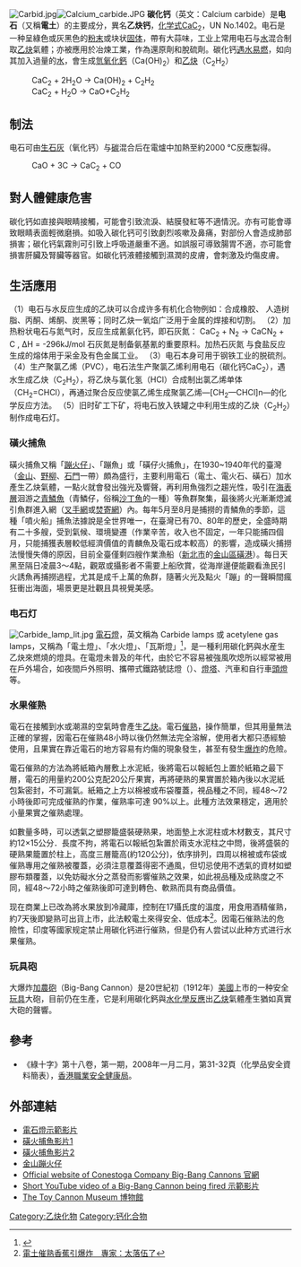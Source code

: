{{chembox
| verifiedrevid = 477245651
| Name = 碳化钙
| ImageFile = Calcium carbide formula.png
| ImageFile2 = Karbid vápenatý.JPG
| ImageName = Calcium Carbide
| IUPACName = Calcium Carbide
| OtherNames =
| Section1 = {{Chembox Identifiers
| ChemSpiderID_Ref = {{chemspidercite|correct|chemspider}}
| ChemSpiderID = 6112
| InChI = 1/C2.Ca/c1-2;/q-2;+2
| SMILES = [Ca+2].[C-]#[C-]
| InChIKey = UIXRSLJINYRGFQ-UHFFFAOYAI
| StdInChI_Ref = {{stdinchicite|correct|chemspider}}
| StdInChI = 1S/C2.Ca/c1-2;/q-2;+2
| StdInChIKey_Ref = {{stdinchicite|correct|chemspider}}
| StdInChIKey = UIXRSLJINYRGFQ-UHFFFAOYSA-N
| CASNo = 75-20-7
| CASNo_Ref = {{cascite|correct|CAS}}
| PubChem = 6352
}}
| Section2 = {{Chembox Properties
| Formula = CaC<sub>2</sub>
| MolarMass = 64.099 g/mol
| Appearance = 白色粉末至灰黑色晶体
| Density = 2.22 g/cm<sup>3</sup>
| MeltingPtC = 2160
| BoilingPtC = 2300
| Solubility = 分解
}}
| Section3 = {{Chembox Structure
| CrystalStruct = 四方 <ref>{{Cite journal|title = Structure and Properties of Mechanically Activated Barium Peroxide| 
doi = 10.1023/A:1015105922260| year = 2002| author = Massalimov, I. A.| journal = Inorganic Materials| volume = 38| pages = 363| last2 = Kireeva| first2 = M. S.| last3 = Sangalov| first3 = Yu. A.| issue = 4}}</ref>
| SpaceGroup = D<sup>17</sup><sub>4h</sub>, I4/mmm, [[皮尔逊符号|tI6]]
| Coordination = 6
}}
| Section4 = {{Chembox Thermochemistry
|   DeltaHf = −63 kJ·mol<sup>−1</sup>
|   Entropy = 70 J·mol<sup>−1</sup>·K<sup>−1</sup>
 }}
| Section7 = {{Chembox Hazards
| FlashPt = 305 °C (乙炔)
| EUClass =
| EUIndex =
| MainHazards =
| NFPA-H = 3
| NFPA-F = 3
| NFPA-R = 2
| NFPA-O = W
}}
}}
[[Image:Carbid.jpg|thumb]][[Image:Calcium_carbide.JPG|thumb]]
'''碳化钙'''（英文：Calcium carbide）是'''电石'''（又稱'''電土'''）的主要成分，異名'''乙炔钙'''，[[化学式|化学式]]CaC<sub>2</sub>，UN No.1402。电石是一种呈綠色或灰黑色的[[粉末|粉末]]或块状[[固体|固体]]，帶有大蒜味，工业上常用电石与[[水|水]]混合制取[[乙炔|乙炔]]氣體；亦被應用於冶煉工業，作為還原劑和脫硫劑。碳化钙[[遇水易燃|遇水易燃]]，如向其加入過量的[[水|水]]，會生成[[氫氧化鈣|氫氧化鈣]]（Ca(OH)<sub>2</sub>）和[[乙炔|乙炔]]（C<sub>2</sub>H<sub>2</sub>）
:CaC<sub>2</sub> + 2H<sub>2</sub>O → Ca(OH)<sub>2</sub> + C<sub>2</sub>H<sub>2</sub>
:CaC<sub>2</sub> + H<sub>2</sub>O → CaO+C<sub>2</sub>H<sub>2</sub>

== 制法 ==
电石可由[[生石灰|生石灰]]（氧化钙）与[[碳|碳]]混合后在電爐中加熱至約2000 °C反應製得。
:CaO + 3C → CaC<sub>2</sub> + CO

== 對人體健康危害 ==
碳化钙如直接與眼睛接觸，可能會引致流淚、結膜發紅等不適情況。亦有可能會導致眼睛表面輕微磨損。如吸入碳化钙可引致劇烈咳嗽及鼻痛，對部份人會造成肺部損害；碳化钙氣霧則可引致上呼吸道嚴重不適。如誤服可導致腸胃不適，亦可能會損害肝臟及腎臟等器官。如碳化钙液體接觸到濕潤的皮膚，會刺激及灼傷皮膚。

== 生活應用 ==
（1）电石与水反应生成的乙炔可以合成许多有机化合物例如：合成橡胶、 人造树脂、丙酮、烯酮、炭黑等；同时乙炔一氧焰广泛用于金属的焊接和切割。
（2）加热粉状电石与氮气时，反应生成氰氨化钙，即石灰氮：
CaC<sub>2</sub> + N<sub>2</sub> → CaCN<sub>2</sub> + C , ΔH = -296kJ/mol
石灰氮是制备氨基氰的重要原料。加热石灰氮 与食盐反应生成的熔体用于采金及有色金属工业。
（3）电石本身可用于钢铁工业的脱硫剂。
（4）生产聚氯乙烯（PVC），电石法生产聚氯乙烯利用电石（碳化钙CaC<sub>2</sub>），遇水生成乙炔（C<sub>2</sub>H<sub>2</sub>），将乙炔与氯化氢（HCl）合成制出氯乙烯单体（CH<sub>2</sub>=CHCl），再通过聚合反应使氯乙烯生成聚氯乙烯—[CH<sub>2</sub>—CHCl]n—的化学反应方法。
（5）旧时矿工下矿，将电石放入铁罐之中利用生成的乙炔（C<sub>2</sub>H<sub>2</sub>）制作成电石灯。
=== 磺火捕魚===
磺火捕魚又稱「[[金山蹦火仔|蹦火仔]]」、「蹦魚」或「磺仔火捕魚」，在1930~1940年代的臺灣（[[金山區_(新北市)|金山]]、[[野柳|野柳]]、[[石門區|石門]]一帶）頗為盛行，主要利用電石（電土、電火石、磺石）加水產生乙炔氣體，一點火就會發出強光及響聲，再利用魚強烈之趨光性，吸引在[[海表層|海表層]]洄游之[[青鱗魚|青鱗魚]]（青鱗仔，俗稱[[沙丁魚|沙丁魚]]的一種）等魚群聚集，最後將火光漸漸熄滅引魚群進入網（[[叉手網|叉手網]]或[[焚寄網|焚寄網]]）內。每年5月至8月是捕撈的青鱗魚的季節，這種「噴火船」捕魚法據說是全世界唯一，在臺灣已有70、80年的歷史，全盛時期有二十多艘，受到氣候、環境變遷（作業辛苦，收入也不固定，一年只能捕四個月，只能捕獲表層較低經濟價值的青麟魚及電石成本較高）的影響，造成磺火捕撈法慢慢失傳的原因，目前全臺僅剩四艘作業漁船（[[新北市|新北市]]的[[金山區_(台灣)|金山區]][https://www.google.com.tw/maps/place/208%E6%96%B0%E5%8C%97%E5%B8%82%E9%87%91%E5%B1%B1%E5%8D%80%E7%A3%BA%E6%B8%AF/data=!4m2!3m1!1s0x345d4b5b8139613f:0x52f928a7551b6de5?sa=X&ved=0ahUKEwjp4cy1557cAhWJfd4KHdEiBEsQ8gEIJTAA 磺港]）。每日天黑至隔日凌晨3～4點，觀眾或攝影者不需要上船欣賞，從海岸邊便能觀看漁民引火誘魚再捕撈過程，尤其是成千上萬的魚群，隨著火光及點火「蹦」的一聲瞬間瘋狂衝出海面，場景更是壯觀且具視覺美感。

=== 电石灯 ===
{{main|电石灯}}
[[Image:Carbide_lamp_lit.jpg|thumb]]
[[電石燈|電石燈]]，英文稱為 Carbide lamps 或 acetylene gas lamps，又稱為「電土燈」、「水火燈」、「瓦斯燈」<ref>{{Cite web |url=http://subtpg.tpg.gov.tw/web-life/taiwan/9904/9904-02.html |title=臺灣月刊雙月電子報99年4月號目錄-【懷舊系列】之7-電土燈 |accessdate=2013-08-01 |archive-date=2013-10-14 |archive-url=https://web.archive.org/web/20131014131224/http://subtpg.tpg.gov.tw/web-life/taiwan/9904/9904-02.html |dead-url=no }}</ref>，是一種利用碳化鈣與水産生乙炔來燃燒的燈具。在電燈未普及的年代，由於它不容易被強風吹熄所以經常被用在戶外場合，如夜間戶外照明、攜帶式鐵路號誌燈（{{lang|ja|合図灯}}）、[[燈塔|燈塔]]、汽車和自行車[[大燈|頭燈]]等。

=== 水果催熟 ===
{{main|催熟}}
電石在接觸到水或潮濕的空氣時會產生[[乙炔|乙炔]]。電石[[催熟|催熟]]，操作簡單，但其用量無法正確的掌握，因電石在催熟48小時以後仍然無法完全溶解，使用者大都只憑經驗使用，且果實在靠近電石的地方容易有灼傷的現象發生，甚至有發生[[爆炸|爆炸]]的危險。

電石催熟的方法為將紙箱內層敷上水泥紙，後將電石以報紙包上置於紙箱之最下層，電石的用量約200公克配20公斤果實，再將硬熟的果實置於箱內後以水泥紙包紮密封，不可漏氣。紙箱之上方以棉被或布袋覆蓋，視品種之不同，經48～72小時後即可完成催熟的作業，催熟率可達 90%以上。此種方法效果穩定，適用於小量果實之催熟處理。

如數量多時，可以透氣之塑膠籠盛裝硬熟果，地面墊上水泥柱或木材數支，其尺寸約12×15公分．長度不拘，將電石以報紙包紮置於兩支水泥柱之中問，後將盛裝的硬熟果籠置於柱上，高度三層籠高(約120公分)，依序排列，四周以棉被或布袋或催熟專用之催熟被覆蓋，必須注意覆蓋得密不通風，但切忌使用不透氣的資材如塑膠布類覆蓋，以免妨礙水分之蒸發而影響催熟之效果，如此視品種及成熟度之不同，經48～72小時之催熟後即可達到轉色、軟熟而具有商品價值。

现在商業上已改為將水果放到冷藏庫，控制在17攝氏度的溫度，用食用酒精催熟，約7天後即變熟可出貨上市，此法較電土來得安全、低成本<ref>[https://tw.appledaily.com/new/realtime/20170125/1043285/ 電土催熟香蕉引爆炸　專家：太落伍了]</reF>。因電石催熟法的危險性，印度等國家规定禁止用碳化钙进行催熟，但是仍有人尝试以此种方式进行水果催熟。

===玩具砲===
大爆炸[[加農砲|加農砲]]（Big-Bang Cannon）是20世紀初（1912年）[[美國|美國]]上市的一种安全[[玩具|玩具]]大砲，目前仍在生產，它是利用碳化鈣與[[水|水]][[化學反應|化學反應]]出[[乙炔|乙炔]]氣體產生猶如真實大砲的聲響。

== 參考 ==
{{reflist}}
*《綠十字》第十八卷，第一期，2008年一月二月，第31-32頁（化學品安全資料簡表），[[香港職業安全健康局|香港職業安全健康局]]。

== 外部連結 ==
*[http://www.youtube.com/watch?v=UqXnBXmPQ3U 電石燈示範影片] {{Wayback|url=http://www.youtube.com/watch?v=UqXnBXmPQ3U |date=20140530175905 }}
*[http://www.youtube.com/watch?v=ZJ7hx5pZjXY 磺火捕魚影片1] {{Wayback|url=http://www.youtube.com/watch?v=ZJ7hx5pZjXY |date=20161016063535 }}
*[http://www.youtube.com/watch?v=pd1JZvfwV8Q 磺火捕魚影片2] {{Wayback|url=http://www.youtube.com/watch?v=pd1JZvfwV8Q |date=20160923065027 }}
*[http://www.youtube.com/watch?v=8dBu0-w4Ay0 金山蹦火仔]
*[http://www.bigbangcannons.com Official website of Conestoga Company Big-Bang Cannons 官網] {{Wayback|url=http://www.bigbangcannons.com/ |date=20200518172526 }}
*[http://www.youtube.com/watch?v=G7A931wF6UI Short YouTube video of a Big-Bang Cannon being fired 示範影片] {{Wayback|url=http://www.youtube.com/watch?v=G7A931wF6UI |date=20140131102337 }}
*[http://www.toycannons.ray-vin.com The Toy Cannon Museum 博物館] {{Wayback|url=http://www.toycannons.ray-vin.com/ |date=20190908150233 }}


{{鈣化合物}}
{{碳化物}}

{{Authority control}}
[[Category:乙炔化物|Category:乙炔化物]]
[[Category:钙化合物|Category:钙化合物]]